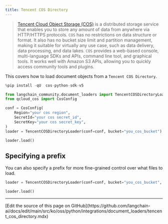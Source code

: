 ```yaml
---
title: Tencent COS Directory
---
```


>[Tencent Cloud Object Storage (COS)](https://www.tencentcloud.com/products/cos) is a distributed
> storage service that enables you to store any amount of data from anywhere via HTTP/HTTPS protocols.
> `COS` has no restrictions on data structure or format. It also has no bucket size limit and
> partition management, making it suitable for virtually any use case, such as data delivery,
> data processing, and data lakes. `COS` provides a web-based console, multi-language SDKs and APIs,
> command line tool, and graphical tools. It works well with Amazon S3 APIs, allowing you to quickly
> access community tools and plugins.

This covers how to load document objects from a `Tencent COS Directory`.

```python
%pip install -qU  cos-python-sdk-v5
```

```python
from langchain_community.document_loaders import TencentCOSDirectoryLoader
from qcloud_cos import CosConfig
```

```python
conf = CosConfig(
    Region="your cos region",
    SecretId="your cos secret_id",
    SecretKey="your cos secret_key",
)
loader = TencentCOSDirectoryLoader(conf=conf, bucket="you_cos_bucket")
```

```python
loader.load()
```

## Specifying a prefix

You can also specify a prefix for more fine-grained control over what files to load.

```python
loader = TencentCOSDirectoryLoader(conf=conf, bucket="you_cos_bucket", prefix="fake")
```

```python
loader.load()
```

---

<Callout icon="pen-to-square" iconType="regular">
  [Edit the source of this page on GitHub](https://github.com/langchain-ai/docs/edit/main/src/ko/oss/python/integrations/document_loaders/tencent_cos_directory.mdx)
</Callout>
